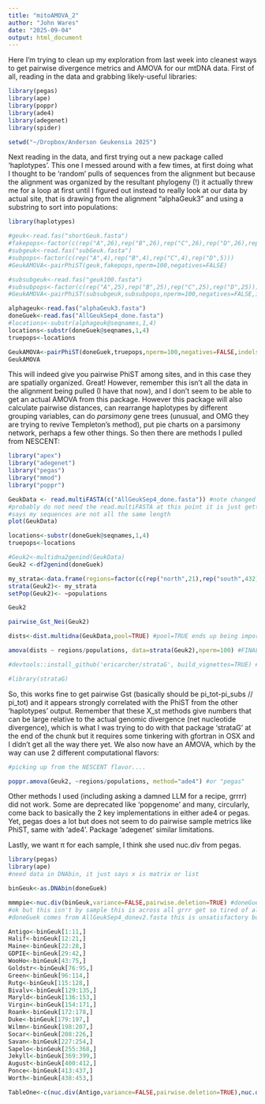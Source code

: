 ```yaml
---
title: "mitoAMOVA_2"
author: "John Wares"
date: "2025-09-04"
output: html_document
---
```


Here I'm trying to clean up my exploration from last week into cleanest ways to get pairwise divergence metrics and AMOVA for our mtDNA data. First of all, reading in the data and grabbing likely-useful libraries:

```r
library(pegas)
library(ape)
library(poppr)
library(ade4)
library(adegenet)
library(spider)

setwd("~/Dropbox/Anderson Geukensia 2025")
```

Next reading in the data, and first trying out a new package called 'haplotypes'. This one I messed around with a few times, at first doing what I thought to be 'random' pulls of sequences from the alignment but because the alignment was organized by the resultant phylogeny (!) it actually threw me for a loop at first until I figured out instead to really look at our data by actual site, that is drawing from the alignment "alphaGeuk3" and using a substring to sort into populations:

```r

library(haplotypes)

#geuk<-read.fas("shortGeuk.fasta")
#fakepops<-factor(c(rep("A",26),rep("B",26),rep("C",26),rep("D",26),rep("E",26),rep("F",26),rep("G",26),rep("H",26),rep("I",26),rep("J",27)))
#subgeuk<-read.fas("subGeuk.fasta")
#subpops<-factor(c(rep("A",4),rep("B",4),rep("C",4),rep("D",5)))
#GeukAMOVA<-pairPhiST(geuk,fakepops,nperm=100,negatives=FALSE)

#subsubgeuk<-read.fas("geuk100.fasta")
#subsubpops<-factor(c(rep("A",25),rep("B",25),rep("C",25),rep("D",25)))
#GeukAMOVA<-pairPhiST(subsubgeuk,subsubpops,nperm=100,negatives=FALSE,indels="missing")

alphageuk<-read.fas("alphaGeuk3.fasta")
doneGuek<-read.fas("AllGeukSep4_done.fasta")
#locations<-substr(alphageuk@seqnames,1,4)
locations<-substr(doneGuek@seqnames,1,4)
truepops<-locations

GeukAMOVA<-pairPhiST(doneGuek,truepops,nperm=100,negatives=FALSE,indels="missing")
GeukAMOVA

```

This will indeed give you pairwise PhiST among sites, and in this case they are spatially organized. Great! However, remember this isn't all the data in the alignment being pulled (I have that now), and I don't seem to be able to get an actual AMOVA from this package. However this package will also calculate pairwise distances, can rearrange haplotypes by different grouping variables, can do *parsimony* gene trees (unusual, and OMG they are trying to revive Templeton's method), put pie charts on a parsimony network, perhaps a few other things. So then there are methods I pulled from NESCENT:

```r

library("apex")
library("adegenet")
library("pegas")
library("mmod")
library("poppr")

GeukData <- read.multiFASTA(c("AllGeukSep4_done.fasta")) #note changed to the sequences ordered by location now
#probably do not need the read.multiFASTA at this point it is just getting data into genind and doing mostly in POPPR (AMOVA) and pairwise_Gst using (mmod).
#says my sequences are not all the same length
plot(GeukData)

locations<-substr(doneGuek@seqnames,1,4)
truepops<-locations

#Geuk2<-multidna2genind(GeukData)
Geuk2 <-df2genind(doneGuek)

my_strata<-data.frame(regions=factor(c(rep("north",21),rep("south",432))), populations=truepops) #this now splits them into regions of NOVA SCOTIA versus the REST
strata(Geuk2)<- my_strata
setPop(Geuk2)<- ~populations

Geuk2

pairwise_Gst_Nei(Geuk2)

dists<-dist.multidna(GeukData,pool=TRUE) #pool=TRUE ends up being important so this is a numeric thing

amova(dists ~ regions/populations, data=strata(Geuk2),nperm=100) #FINALLY

#devtools::install_github('ericarcher/strataG', build_vignettes=TRUE) #argh trying this https://github.com/EricArcher/strataG I did all but step 5 so far and then stymied

#library(strataG)

```

So, this works fine to get pairwise Gst (basically should be pi_tot-pi_subs // pi_tot) and it appears strongly correlated with the PhiST from the other 'haplotypes' output. Remember that these X_st methods give numbers that can be large relative to the actual genomic divergence (net nucleotide divergence), which is what I was trying to do with that package 'strataG' at the end of the chunk but it requires some tinkering with gfortran in OSX and I didn't get all the way there yet. We also now have an AMOVA, which by the way can use 2 different computational flavors:

```r
#picking up from the NESCENT flavor....

poppr.amova(Geuk2, ~regions/populations, method="ade4") #or "pegas"

```

Other methods I used (including asking a damned LLM for a recipe, grrrr) did not work. Some are deprecated like 'popgenome' and many, circularly, come back to basically the 2 key implementations in either ade4 or pegas. Yet, pegas does a lot but does not seem to do pairwise sample metrics like PhiST, same with 'ade4'. Package 'adegenet' similar limitations. 

Lastly, we want π for each sample, I think she used nuc.div from pegas.

```r
library(pegas)
library(ape)
#need data in DNAbin, it just says x is matrix or list

binGeuk<-as.DNAbin(doneGuek)

mmmpie<-nuc.div(binGeuk,variance=FALSE,pairwise.deletion=TRUE) #doneGuek is not right structure still not 'haplotype' or 'DNAbin'
#ok but this isn't by sample this is across all grrr get so tired of all the data formats
#doneGuek comes from AllGeukSep4_donev2.fasta this is unsatisfactory but works:

Antigo<-binGeuk[1:11,]
Halif<-binGeuk[12:21,]
Maine<-binGeuk[22:28,]
GDPIE<-binGeuk[29:42,]
WooHo<-binGeuk[43:75,]
Goldstr<-binGeuk[76:95,]
Green<-binGeuk[96:114,]
Rutg<-binGeuk[115:128,]
Bivalv<-binGeuk[129:135,]
Maryld<-binGeuk[136:153,]
Virgin<-binGeuk[154:171,]
Roank<-binGeuk[172:178,]
Duke<-binGeuk[179:197,]
Wilmn<-binGeuk[198:207,]
Socar<-binGeuk[208:226,]
Savan<-binGeuk[227:254,]
Sapelo<-binGeuk[255:368,]
Jekyll<-binGeuk[369:399,]
August<-binGeuk[400:412,]
Ponce<-binGeuk[413:437,]
Worth<-binGeuk[438:453,]

TableOne<-c(nuc.div(Antigo,variance=FALSE,pairwise.deletion=TRUE),nuc.div(Halif,variance=FALSE,pairwise.deletion=TRUE),nuc.div(Maine,variance=FALSE,pairwise.deletion=TRUE),nuc.div(GDPIE,variance=FALSE,pairwise.deletion=TRUE),nuc.div(WooHo,variance=FALSE,pairwise.deletion=TRUE),nuc.div(Goldstr,variance=FALSE,pairwise.deletion=TRUE),nuc.div(Green,variance=FALSE,pairwise.deletion=TRUE),nuc.div(Rutg,variance=FALSE,pairwise.deletion=TRUE),nuc.div(Bivalv,variance=FALSE,pairwise.deletion=TRUE),nuc.div(Maryld,variance=FALSE,pairwise.deletion=TRUE),nuc.div(Virgin,variance=FALSE,pairwise.deletion=TRUE),nuc.div(Roank,variance=FALSE,pairwise.deletion=TRUE),nuc.div(Duke,variance=FALSE,pairwise.deletion=TRUE),nuc.div(Wilmn,variance=FALSE,pairwise.deletion=TRUE),nuc.div(Socar,variance=FALSE,pairwise.deletion=TRUE),nuc.div(Savan,variance=FALSE,pairwise.deletion=TRUE),nuc.div(Sapelo,variance=FALSE,pairwise.deletion=TRUE),nuc.div(Jekyll,variance=FALSE,pairwise.deletion=TRUE),nuc.div(August,variance=FALSE,pairwise.deletion=TRUE),nuc.div(Ponce,variance=FALSE,pairwise.deletion=TRUE),nuc.div(Worth,variance=FALSE,pairwise.deletion=TRUE))


```


